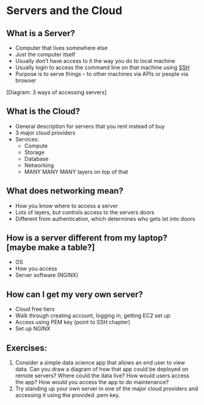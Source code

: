 # Servers and the Cloud

## What is a Server?
* Computer that lives somewhere else
* Just the computer itself
* Usually don't have access to it the way you do to local machine
* Usually login to access the command line on that machine using [SSH](#ssh)
* Purpose is to serve things -- to other machines via APIs or people via browser

[Diagram: 3 ways of accessing servers]

## What is the Cloud?
* General description for servers that you rent instead of buy
* 3 major cloud providers
* Services:
  * Compute
  * Storage
  * Database
  * Networking
  * MANY MANY MANY layers on top of that
  
## What does networking mean?
* How you know where to access a server
* Lots of layers, but controls access to the servers doors
* Different from authentication, which determines who gets let into doors
  
## How is a server different from my laptop? [maybe make a table?]
* OS
* How you access
* Server software (NGINX)

## How can I get my very own server?
* Cloud free tiers
* Walk through creating account, logging in, getting EC2 set up
* Access using PEM key (point to SSH chapter)
* Set up NGINX

## Exercises:
1. Consider a simple data science app that allows an end user to view data. Can
you draw a diagram of how that app could be deployed on remote servers? Where 
could the data live? How would users access the app? How would you access the 
app to do maintenance?
2. Try standing up your own server in one of the major cloud providers and 
accessing it using the provided .pem key.
